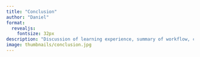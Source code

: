 ```yaml
---
title: "Conclusion"
author: "Daniel"
format: 
  revealjs: 
    fontsize: 32px
description: "Discussion of learning experience, summary of workflow, conclusion and next steps.</br>Photo by Ann H on pexels.com."
image: thumbnails/conclusion.jpg
---
```


